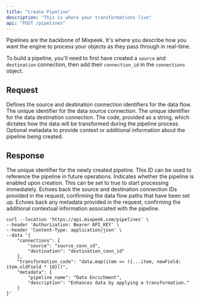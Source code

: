 ```yaml
---
title: "Create Pipeline"
description: "This is where your transformations live"
api: "POST /pipelines"
---
```


Pipelines are the backbone of Mixpeek. It's where you describe how you want the engine to process your objects as they pass through in real-time.

To build a pipeline, you'll need to first have created a `source` and `destination` connection, then add their `connection_id` in the `connections` object.

## Request

<ParamField body="connections" type="object" required>
  Defines the source and destination connection identifiers for the data flow.
  <Field name="source" type="string" required>
    The unique identifier for the data source connection.
  </Field>
  <Field name="destination" type="string" required>
    The unique identifier for the data destination connection.
  </Field>
</ParamField>

<ParamField body="transformation_code" type="string" required>
  The code, provided as a string, which dictates how the data will be
  transformed during the pipeline process.
</ParamField>

<ParamField body="metadata" type="object" optional>
  Optional metadata to provide context or additional information about the
  pipeline being created.
</ParamField>

## Response

<ResponseField name="pipeline_id" type="string" required>
  The unique identifier for the newly created pipeline. This ID can be used to
  reference the pipeline in future operations.
</ResponseField>

<ResponseField name="enabled" type="boolean" optional>
  Indicates whether the pipeline is enabled upon creation. This can be set to
  true to start processing immediately.
</ResponseField>

<ResponseField name="connections" type="object" required>
  Echoes back the source and destination connection IDs provided in the request,
  confirming the data flow paths that have been set up.
</ResponseField>

<ResponseField name="metadata" type="object" optional>
  Echoes back any metadata provided in the request, confirming the additional
  contextual information associated with the pipeline.
</ResponseField>

<RequestExample>

```shell Shell
curl --location 'https://api.mixpeek.com/pipelines' \
--header 'Authorization: Bearer API_KEY' \
--header 'Content-Type: application/json' \
--data '{
    "connections": {
        "source": "source_conn_id",
        "destination": "destination_conn_id"
    },
    "transformation_code": "data.map(item => ({...item, newField: item.oldField * 10}))",
    "metadata": {
        "pipeline_name": "Data Enrichment",
        "description": "Enhances data by applying a transformation."
    }
}'
```

</RequestExample>
